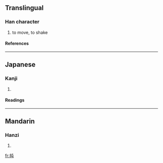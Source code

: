 ==Translingual==
===Han character===
{{Han char|rn=64|rad=手|as=04|sn=7|four=5001<sub>7</sub>|canj=手心山 (QPU)}}
# to move, to shake
====References====
{{Han ref|kx=0419.170|dkj=11850|dj=0766.090|hdz=31835.030|uh=627D|ud=25213|bh=CAF4|bd=51956}}
----
==Japanese==
===Kanji===
{{ja-kanji|grade=|rs=手04}}
# {{defn|Japanese}} 
====Readings====
{{ja-readings|on=[[とん]] (ton)|kun=[[ひく]] (hiku)}}
----
==Mandarin==
===Hanzi===
{{cmn-hanzi|pin=[[dùn]] ([[dun4]])|wg=tun<sup>4</sup>}}
# {{defn|Mandarin}}

[[fr:扽]]